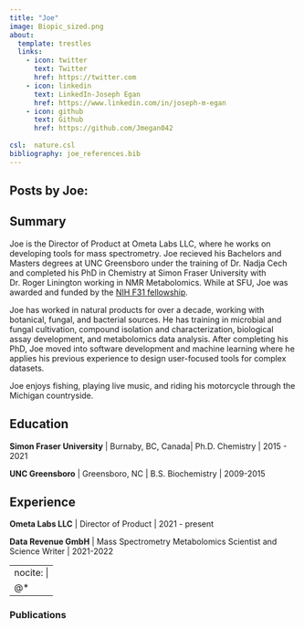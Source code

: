 ```yaml
---
title: "Joe"
image: Biopic_sized.png
about:
  template: trestles
  links:
    - icon: twitter
      text: Twitter
      href: https://twitter.com
    - icon: linkedin
      text: LinkedIn-Joseph Egan
      href: https://www.linkedin.com/in/joseph-m-egan
    - icon: github
      text: Github
      href: https://github.com/Jmegan042
      
csl:  nature.csl
bibliography: joe_references.bib
---
```

## Posts by Joe:

::: {#sample-listings}
:::

## Summary
Joe is the Director of Product at Ometa Labs LLC, where he works on developing tools for mass spectrometry. Joe recieved his Bachelors and Masters degrees at UNC Greensboro under the training of Dr. Nadja Cech and completed his PhD in Chemistry at Simon Fraser University with Dr. Roger Linington working in NMR Metabolomics. While at SFU, Joe was awarded and funded by the [NIH F31 fellowship](https://www.nimh.nih.gov/funding/training/ruth-l-kirschstein-national-research-service-award-individual-predoctoral-fellowship-f31). 

Joe has worked in natural products for over a decade, working with botanical, fungal, and bacterial sources. He has training in microbial and fungal cultivation, compound isolation and characterization, biological assay development, and metabolomics data analysis. After completing his PhD, Joe moved into software development and machine learning where he applies his previous experience to design user-focused tools for complex datasets. 

Joe enjoys fishing, playing live music, and riding his motorcycle through the Michigan countryside. 

## Education

**Simon Fraser University** | Burnaby, BC, Canada| 
Ph.D. Chemistry | 2015 - 2021

**UNC Greensboro** | Greensboro, NC | 
B.S. Biochemistry | 2009-2015

## Experience

**Ometa Labs LLC** | Director of Product | 2021 - present

**Data Revenue GmbH** | Mass Spectrometry Metabolomics Scientist and Science Writer | 2021-2022


---
nocite: |
  @*
---
### Publications

::: {#refs}
:::
